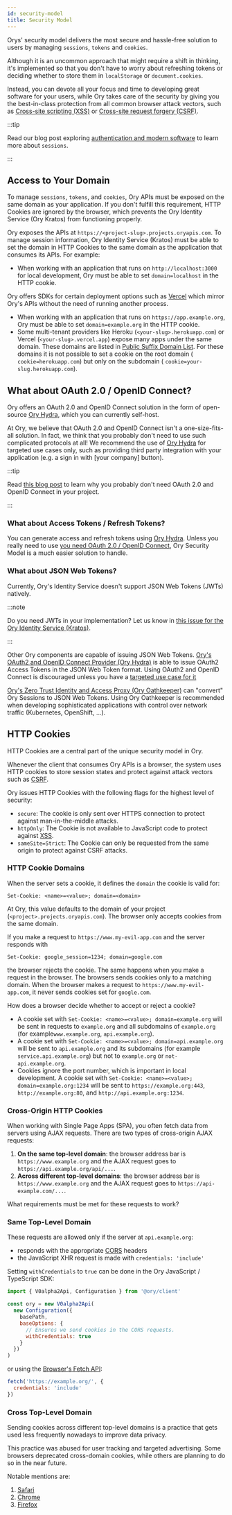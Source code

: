 ```yaml
---
id: security-model
title: Security Model
---
```


Orys' security model delivers the most secure and hassle-free solution to users
by managing `sessions`, `tokens` and `cookies`.

Although it is an uncommon approach that might require a shift in thinking, it's
implemented so that you don't have to worry about refreshing tokens or deciding
whether to store them in `localStorage` or `document.cookies`.

Instead, you can devote all your focus and time to developing great software for
your users, while Ory takes care of the security by giving you the best-in-class
protection from all common browser attack vectors, such as
[Cross-site scripting (XSS)](https://owasp.org/www-community/attacks/xss/) or
[Cross-site request forgery (CSRF)](https://owasp.org/www-community/attacks/csrf/).

:::tip

Read our blog post exploring
[authentication and modern software](https://www.ory.sh/auth-and-modern-software/)
to learn more about `sessions`.

:::

## Access to Your Domain

To manage `sessions`, `tokens`, and `cookies`, Ory APIs must be exposed on the
same domain as your application. If you don't fulfill this requirement, HTTP
Cookies are ignored by the browser, which prevents the Ory Identity Service (Ory
Kratos) from functioning properly.

Ory exposes the APIs at `https://<project-slug>.projects.oryapis.com`. To manage
session information, Ory Identity Service (Kratos) must be able to set the
domain in HTTP Cookies to the same domain as the application that consumes its
APIs. For example:

- When working with an application that runs on `http://localhost:3000` for
  local development, Ory must be able to set `domain=localhost` in the HTTP
  cookie.

Ory offers SDKs for certain deployment options such as
[Vercel](guides/protect-page-login/nextjs.mdx) which mirror Ory's APIs without
the need of running another process.

- When working with an application that runs on `https://app.example.org`, Ory
  must be able to set `domain=example.org` in the HTTP cookie.
- Some multi-tenant providers like Heroku (`<your-slug>.herokuapp.com`) or
  Vercel (`<your-slug>.vercel.app`) expose many apps under the same domain.
  These domains are listed in
  [Public Suffix Domain List](https://publicsuffix.org/list/public_suffix_list.dat).
  For these domains it is not possible to set a cookie on the root domain (
  `cookie=herokuapp.com`) but only on the subdomain (
  `cookie=your-slug.herokuapp.com`).

## What about OAuth 2.0 / OpenID Connect?

Ory offers an OAuth 2.0 and OpenID Connect solution in the form of open-source
[Ory Hydra](https://github.com/ory/hydra), which you can currently self-host.

At Ory, we believe that OAuth 2.0 and OpenID Connect isn't a one-size-fits-all
solution. In fact, we think that you probably don't need to use such complicated
protocols at all! We recommend the use of
[Ory Hydra](https://github.com/ory/hydra) for targeted use cases only, such as
providing third party integration with your application (e.g. a sign in with
[your company] button).

:::tip

Read
[this blog post](https://www.ory.sh/oauth2-openid-connect-do-you-need-use-cases-examples/)
to learn why you probably don't need OAuth 2.0 and OpenID Connect in your
project.

:::

### What about Access Tokens / Refresh Tokens?

You can generate access and refresh tokens using
[Ory Hydra](https://github.com/ory/hydra). Unless you really need to use
[you need OAuth 2.0 / OpenID Connect](https://www.ory.sh/oauth2-openid-connect-do-you-need-use-cases-examples/),
Ory Security Model is a much easier solution to handle.

### What about JSON Web Tokens?

Currently, Ory's Identity Service doesn't support JSON Web Tokens (JWTs)
natively.

:::note

Do you need JWTs in your implementation? Let us know in
[this issue for the Ory Identity Service (Kratos)](https://github.com/ory/kratos/issues/2487).

:::

Other Ory components are capable of issuing JSON Web Tokens.
[Ory's OAuth2 and OpenID Connect Provider (Ory Hydra)](https://www.ory.sh/hydra)
is able to issue OAuth2 Access Tokens in the JSON Web Token format. Using OAuth2
and OpenID Connect is discouraged unless you have a
[targeted use case for it](https://www.ory.sh/oauth2-openid-connect-do-you-need-use-cases-examples/)

[Ory's Zero Trust Identity and Access Proxy (Ory Oathkeeper)](https://www.ory.sh/oathkeeper)
can "convert" Ory Sessions to JSON Web Tokens. Using Ory Oathkeeper is
recommended when developing sophisticated applications with control over network
traffic (Kubernetes, OpenShift, ...).

## HTTP Cookies

HTTP Cookies are a central part of the unique security model in Ory.

Whenever the client that consumes Ory APIs is a browser, the system uses HTTP
cookies to store session states and protect against attack vectors such as
[CSRF](https://owasp.org/www-community/attacks/csrf).

Ory issues HTTP Cookies with the following flags for the highest level of
security:

- `secure`: The cookie is only sent over HTTPS connection to protect against
  man-in-the-middle attacks.
- `httpOnly`: The Cookie is not available to JavaScript code to protect against
  [XSS](https://owasp.org/www-community/attacks/xss/).
- `sameSite=Strict`: The Cookie can only be requested from the same origin to
  protect against CSRF attacks.

### HTTP Cookie Domains

When the server sets a cookie, it defines the `domain` the cookie is valid for:

```
Set-Cookie: <name>=<value>; domain=<domain>
```

At Ory, this value defaults to the domain of your project
(`<project>.projects.oryapis.com`). The browser only accepts cookies from the
same domain.

If you make a request to `https://www.my-evil-app.com` and the server responds
with

```
Set-Cookie: google_session=1234; domain=google.com
```

the browser rejects the cookie. The same happens when you make a request in the
browser. The browsers sends cookies only to a matching domain. When the browser
makes a request to `https://www.my-evil-app.com`, it never sends cookies set for
`google.com`.

How does a browser decide whether to accept or reject a cookie?

- A cookie set with `Set-Cookie: <name>=<value>; domain=example.org` will be
  sent in requests to `example.org` and all subdomains of `example.org` (for
  example`www.example.org`, `api.example.org`).
- A cookie set with `Set-Cookie: <name>=<value>; domain=api.example.org` will be
  sent to `api.example.org` and its subdomains (for example
  `service.api.example.org`) but not to `example.org` or `not-api.example.org`.
- Cookies ignore the port number, which is important in local development. A
  cookie set with `Set-Cookie: <name>=<value>; domain=example.org:1234` will be
  sent to `https://example.org:443`, `http://example.org:80`, and
  `http://api.example.org:1234`.

### Cross-Origin HTTP Cookies

When working with Single Page Apps (SPA), you often fetch data from servers
using AJAX requests. There are two types of cross-origin AJAX requests:

1. **On the same top-level domain**: the browser address bar is
   `https://www.example.org` and the AJAX request goes to
   `https://api.example.org/api/...`.
2. **Across different top-level domains**: the browser address bar is
   `https://www.example.org` and the AJAX request goes to
   `https://api-example.com/...`.

What requirements must be met for these requests to work?

### Same Top-Level Domain

These requests are allowed only if the server at `api.example.org`:

- responds with the appropriate
  [CORS](https://developer.mozilla.org/en-US/docs/Web/HTTP/CORS) headers
- the JavaScript XHR request is made with `credentials: 'include'`

Setting `withCredentials` to `true` can be done in the Ory JavaScript /
TypeScript SDK:

```js
import { V0alpha2Api, Configuration } from '@ory/client'

const ory = new V0alpha2Api(
  new Configuration({
    basePath,
    baseOptions: {
      // Ensures we send cookies in the CORS requests.
      withCredentials: true
    }
  })
)
```

or using the
[Browser's Fetch API](https://developer.mozilla.org/en-US/docs/Web/API/Fetch_API):

```js
fetch('https://example.org/', {
  credentials: 'include'
})
```

### Cross Top-Level Domain

Sending cookies across different top-level domains is a practice that gets used
less frequently nowadays to improve data privacy.

This practice was abused for user tracking and targeted advertising. Some
browsers deprecated cross-domain cookies, while others are planning to do so in
the near future.

Notable mentions are:

1. [Safari](https://www.infoq.com/news/2020/04/safari-third-party-cookies-block/)
2. [Chrome](https://www.adexchanger.com/privacy/google-will-limit-cross-site-tracking-in-chrome-by-default-starting-in-february/)
3. [Firefox](https://www.theverge.com/2019/6/4/18650363/firefox-block-trackers-default-enhanced-tracking-protection)
